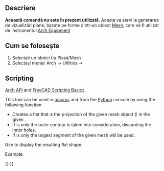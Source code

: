 <languages/>

<div class="mw-translate-fuzzy">
{{Docnav/ro
|[[Arch_ToggleIfcBrepFlag|Toggle IFC Brep flag]]
|[[Arch_IfcSpreadsheet|Create IFC spreadsheet...]]
|[[Arch_Workbench|Arch]]
|IconL=Arch_ToggleIfcBrepFlag.svg |IconC=Workbench_Arch.svg |IconR=Arch_Schedule.svg
}}
</div>

{{VeryImportantMessage|THIS COMMAND IS OBSOLETE<br>
It is not available in {{VersionPlus|1.0}}.}}

<div class="mw-translate-fuzzy">
{{GuiCommand/ro
|Name=Arch 3Views|Name/ro=Arch 3Views
|MenuLocation=Arch → Utilities → 3 Views from mesh
|Workbenches=[[Arch_Workbench/ro|Arch]]
|SeeAlso=[[Arch SplitMesh]], [[Arch MeshToShape]]
}}
</div>

<span id="Description"></span>
==Descriere==

<div class="mw-translate-fuzzy">
'''Această comandă nu este în prezent utilizată '''. Acesta va servi la generarea de vizualizări plane, bazate pe forme dintr-un obiect [[Mesh Workbench|Mesh]], care va fi utilizat de instrumentul [[Arch Equipment]]
</div>

<span id="Usage"></span>
== Cum se folosește == 

<div class="mw-translate-fuzzy">
# Selectați un obeict tip Plasă/Mesh
# Selectași meniul Arch → Utilities → {{KEY|[[Image:Arch 3Views.png|16px]] [[Arch 3Views|3Views]]}}
</div>

== Scripting ==

{{Emphasis|See also:}} [[Arch_API|Arch API]] and [[FreeCAD_Scripting_Basics|FreeCAD Scripting Basics]].

This tool can be used in [[Macros|macros]] and from the [[Python|Python]] console by using the following function:
{{Code|code=
shape = createMeshView(obj, direction=FreeCAD.Vector(0, 0, -1), outeronly=False, largestonly=False)
}}
* Creates a flat {{incode|shape}} that is the projection of the given mesh object ({{incode|obj}}) in the given {{incode|direction}}.
* If {{incode|outeronly}} is {{incode|True}} only the outer contour is taken into consideration, discarding the inner holes.
* If {{incode|largestonly}} is {{incode|True}} only the largest segment of the given mesh will be used.

Use {{incode|Part.show()}} to display the resulting flat shape.

Example:
{{Code|code=
import FreeCAD, Draft, Arch, Mesh, MeshPart

Line = Draft.makeWire([FreeCAD.Vector(0, 0, 0), FreeCAD.Vector(2000, 2000, 0)])
Wall = Arch.makeWall(Line, width=150, height=3000)
FreeCAD.ActiveDocument.recompute()

Shape = Wall.Shape.copy(False)
Shape.Placement = Wall.getGlobalPlacement()

mesh_obj = FreeCAD.ActiveDocument.addObject("Mesh::Feature", "Mesh")
mesh_obj.Mesh = MeshPart.meshFromShape(Shape=Shape, MaxLength=520)
mesh_obj.ViewObject.DisplayMode = "Flat Lines"
FreeCAD.ActiveDocument.recompute()

XAxis = FreeCAD.Vector(1, 0, 0)
YAxis = FreeCAD.Vector(0, 1, 0)
ZAxis = FreeCAD.Vector(0, 0, -1)

s1 = Arch.createMeshView(mesh_obj, ZAxis)
s2 = Arch.createMeshView(mesh_obj, XAxis)
s3 = Arch.createMeshView(mesh_obj, YAxis)

Part.show(s1)
Part.show(s2)
Part.show(s3)

Wall.ViewObject.Visibility = False
mesh_obj.ViewObject.Visibility = False
}}


<div class="mw-translate-fuzzy">
{{Docnav/ro
|[[Arch_ToggleIfcBrepFlag|Toggle IFC Brep flag]]
|[[Arch_IfcSpreadsheet|Create IFC spreadsheet...]]
|[[Arch_Workbench|Arch]]
|IconL=Arch_ToggleIfcBrepFlag.svg |IconC=Workbench_Arch.svg |IconR=Arch_Schedule.svg
}}
</div>

{{BIM_Tools_navi{{#translation:}}}}
{{Userdocnavi{{#translation:}}}}